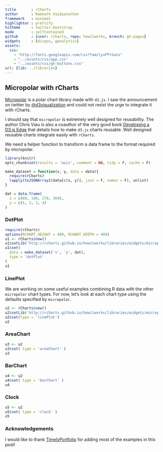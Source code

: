 ```yaml
---
title       : rCharts
author      : Ramnath Vaidyanathan
framework   : minimal
highlighter : prettify
hitheme     : twitter-bootstrap
mode        : selfcontained
github      : {user: rcharts, repo: howitworks, branch: gh-pages}
widgets     : [disqus, ganalytics]
assets:
  css: 
    - "http://fonts.googleapis.com/css?family=PT+Sans"
    - "../assets/css/app.css"
    - "../assets/css/gh-buttons.css"
url: {lib: ../libraries}
---
```


## Micropolar with rCharts

[Micropolar](http://micropolar.org) is a polar chart library made with `d3.js`. I saw the announcement on twitter by [@d3visualization](https://twitter.com/d3visualization) and could not resist the urge to integrate it with rCharts.

I should say that `micropolar` is extremely well designed for reusability.  The author Chris Viau is also a coauthor of the very good book [Developing a D3.js Edge](http://bleedingedgepress.com/our-books/developing-a-d3-js-edge/) that details how to make `d3.js` charts reusable.  Well designed reusable charts integrate easily with `rCharts`.

We need a helper function to transform a data frame to the format required by micropolar.

```r
library(knitr)
opts_chunk$set(results = 'asis', comment = NA, tidy = F, cache = F)
```

```r
make_dataset = function(x, y, data = data){
  require(rCharts)
  lapply(toJSONArray2(data[c(x, y)], json = F, names = F), unlist)
}

dat = data.frame(
  x = c(60, 180, 270, 360),
  y = c(5, 2, 3, 4)
)
```

### DotPlot

```r
require(rCharts)
options(RCHART_HEIGHT = 400, RCHART_WIDTH = 400)
u1 <- rCharts$new()
u1$setLib('http://rcharts.github.io/howitworks/libraries/widgets/micropolar')
u1$set(
  data = make_dataset('x', 'y', dat),
  type = 'dotPlot'
)
u1
```

### LinePlot

We are working on some useful examples combining R data with the other `micropolar` chart types.  For now, let's look at each chart type using the defaults specified by `micropolar`.

```r
u2 <- rCharts$new()
u2$setLib('http://rcharts.github.io/howitworks/libraries/widgets/micropolar')
u2$set(type = 'linePlot')
u2
```

### AreaChart

```r
u3 <- u2
u3$set( type = 'areaChart' )
u3
```

### BarChart

```r
u4 <- u2
u4$set( type = 'barChart' )
u4
```

### Clock

```r
u5 <- u2
u5$set( type = 'clock' )
u5
```

### Acknowledgements

I would like to thank [TimelyPortfolio](http://github.com/timelyportfolio) for adding most of the examples in this post!

<div id='disqus_thread'></div>

<style>
iframe {
  height: 410px;
}
</style>





